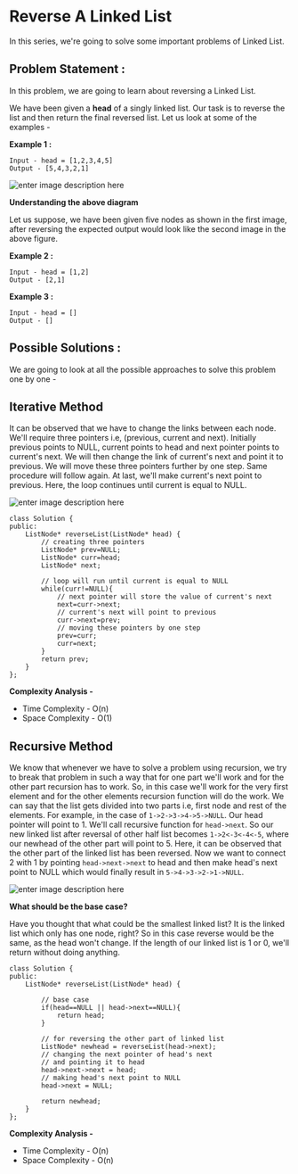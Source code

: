 # Reverse A Linked List

In this series, we're going to solve some important problems of Linked List.

## Problem Statement : 
In this problem, we are going to learn about reversing a Linked List. 

We have been given a  **head** of a singly linked list. Our task is to reverse the list and then return the final reversed list.
Let us look at some of the examples - 

**Example 1 :** 
``` 
Input - head = [1,2,3,4,5]
Output - [5,4,3,2,1]
 ```

![enter image description here](https://github.com/anmolahuja03/asquare-dsa-sessions/blob/main/LinkedList-Images/reversingLL.png)

**Understanding the above diagram** 

Let us suppose, we have been given five nodes as shown in the first image, after reversing the expected output would look like the second image in the above figure.

**Example 2 :**
```
Input - head = [1,2]
Output - [2,1]
```
**Example 3 :**
```
Input - head = []
Output - []
```

## Possible Solutions :

We are going to look at all the possible approaches to solve this problem one by one - 

## Iterative Method
It can be observed that we have to change the links between each node. We'll require three pointers i.e, (previous, current and next). Initially previous points to NULL, current points to head and next pointer points to current's next. We will then change the link of current's next and point it to previous. We will move these three pointers further by one step. Same procedure will follow again. At last, we'll make current's next point to previous. Here, the loop continues until current is equal to NULL.

![enter image description here](https://media.geeksforgeeks.org/wp-content/cdn-uploads/RGIF2.gif)


```clike
class Solution {
public:
    ListNode* reverseList(ListNode* head) {
        // creating three pointers
        ListNode* prev=NULL;
        ListNode* curr=head;
        ListNode* next;
        
        // loop will run until current is equal to NULL
        while(curr!=NULL){
            // next pointer will store the value of current's next
            next=curr->next;
            // current's next will point to previous 
            curr->next=prev;
            // moving these pointers by one step
            prev=curr;
            curr=next;
        }
        return prev;
    }
};
```
**Complexity Analysis -** 
- Time Complexity -  O(n)
- Space Complexity -  O(1)


## Recursive Method

We know that whenever we have to solve a problem using recursion, we try to break that problem in such a way that for one part we'll work and for the other part recursion has to work.
So, in this case we'll work for the very first element and for the other elements recursion function will do the work. We can say that the list gets divided into two parts i.e, first node and rest of the elements.
For example, in the case of `1->2->3->4->5->NULL`. Our head pointer will point to 1. We'll call recursive function for `head->next`. So our new linked list after reversal of other half list becomes `1->2<-3<-4<-5`, where our newhead of the other part will point to 5. Here, it can be observed that the other part of the linked list has been reversed. Now we want to connect 2 with 1 by pointing `head->next->next` to head and then make head's next point to NULL which would finally result in `5->4->3->2->1->NULL`.

![enter image description here](https://github.com/anmolahuja03/asquare-dsa-sessions/blob/main/LinkedList-Images/reverseLL2.png)

**What should be the base case?**

Have you thought that what could be the smallest linked list? It is the linked list which only has one node, right? So in this case reverse would be the same, as the head won't change.
If the length of our linked list is 1 or 0, we'll return without doing anything.

```clike
class Solution {
public:
    ListNode* reverseList(ListNode* head) {
        
        // base case
        if(head==NULL || head->next==NULL){
            return head;
        }
        
        // for reversing the other part of linked list
        ListNode* newhead = reverseList(head->next);
        // changing the next pointer of head's next 
        // and pointing it to head
        head->next->next = head;
        // making head's next point to NULL
        head->next = NULL;
        
        return newhead;
    }
};
```
**Complexity Analysis -**
- Time Complexity - O(n)
- Space Complexity - O(n)
